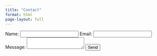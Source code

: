 ```yaml
---
title: "Contact"
format: html
page-layout: full
---
```


```{=html}
<body>

<form name="contact" method="POST" netlify>
  <label for="name">Name:</label>
  <input type="text" id="name" name="name" required />

  <label for="email">Email:</label>
  <input type="email" id="email" name="email" required />

  <label for="message">Message:</label>
  <textarea id="message" name="message" required></textarea>

  <button type="submit">Send</button>
</form>

</body>
```

